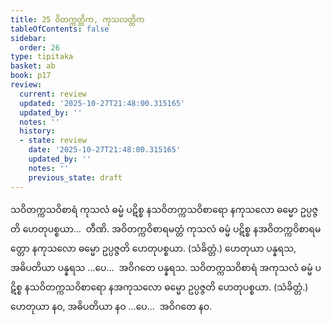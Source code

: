 ```yaml
---
title: 25 ဝိတက္ကတ္တိက, ကုသလတ္တိက
tableOfContents: false
sidebar:
  order: 26
type: tipitaka
basket: ab
book: p17
review:
  current: review
  updated: '2025-10-27T21:48:00.315165'
  updated_by: ''
  notes: ''
  history:
  - state: review
    date: '2025-10-27T21:48:00.315165'
    updated_by: ''
    notes: ''
    previous_state: draft
---
```



<ReviewStatus review={frontmatter.review} showDetails={true} />

<HypothesisAnnotation frontmatter={frontmatter} />

<DynamicBreadcrumb />

<Division number="42" book="p17" e="ch" v="40" p="301">

<Paragraph number="116" book="p17">
သဝိတက္ကသဝိစာရံ ကုသလံ ဓမ္မံ ပဋိစ္စ နသဝိတက္ကသဝိစာရော နကုသလော ဓမ္မော ဥပ္ပဇ္ဇတိ ဟေတုပစ္စယာ…  တီဏိ.
</Paragraph>

<Paragraph number="117" book="p17">
အဝိတက္ကဝိစာရမတ္တံ ကုသလံ ဓမ္မံ ပဋိစ္စ နအဝိတက္ကဝိစာရမတ္တော နကုသလော ဓမ္မော ဥပ္ပဇ္ဇတိ ဟေတုပစ္စယာ. (သံခိတ္တံ.) ဟေတုယာ ပန္နရသ, အဓိပတိယာ ပန္နရသ …ပေ…  အဝိဂတေ ပန္နရသ.
</Paragraph>

<Paragraph number="118" book="p17">
သဝိတက္ကသဝိစာရံ အကုသလံ ဓမ္မံ ပဋိစ္စ နသဝိတက္ကသဝိစာရော နအကုသလော ဓမ္မော ဥပ္ပဇ္ဇတိ ဟေတုပစ္စယာ. (သံခိတ္တံ.) ဟေတုယာ နဝ, အဓိပတိယာ နဝ …ပေ…  အဝိဂတေ နဝ.
</Paragraph>
</Division>